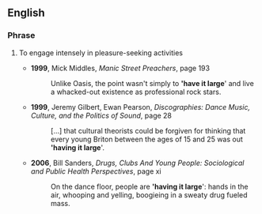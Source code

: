 ==English==
===Phrase===
{{en-verb|sg=[[has]] [[it]] [[large]]|has it large|having it large|had it large}}
# {{idiom}} To engage intensely in pleasure-seeking activities
#* '''1999''', Mick Middles, ''Manic Street Preachers'', page 193
#*: Unlike Oasis, the point wasn't simply to ''''have it large'''' and live a whacked-out existence as professional rock stars.
#* '''1999''', Jeremy Gilbert, Ewan Pearson, ''Discographies: Dance Music, Culture, and the Politics of Sound'', page 28
#*: […] that cultural theorists could be forgiven for thinking that every young Briton between the ages of 15 and 25 was out ''''having it large''''. 
#* '''2006''', Bill Sanders, ''Drugs, Clubs And Young People: Sociological and Public Health Perspectives'', page xi
#*: On the dance floor, people are ''''having it large'''': hands in the air, whooping and yelling, boogieing in a sweaty drug fueled mass.